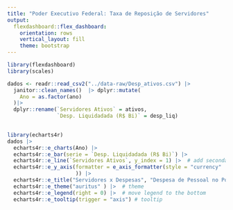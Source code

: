 ```yaml
---
title: "Poder Executivo Federal: Taxa de Reposição de Servidores"
output: 
  flexdashboard::flex_dashboard:
    orientation: rows
    vertical_layout: fill
    theme: bootstrap
---
```



```r
library(flexdashboard)
library(scales)

dados <- readr::read_csv2("../data-raw/Desp_ativos.csv") |> 
  janitor::clean_names()  |> dplyr::mutate(
    Ano = as.factor(ano)  
  )|>
  dplyr::rename(`Servidores Ativos` = ativos, 
                `Desp. Liquidadada (R$ Bi)` = desp_liq)
   


```

```r

library(echarts4r)
dados |> 
  echarts4r::e_charts(Ano) |> 
  echarts4r::e_bar(serie = `Desp. Liquidadada (R$ Bi)`) |> 
  echarts4r::e_line(`Servidores Ativos`, y_index = 1) |>  # add secondary axis
  echarts4r::e_y_axis(formatter = e_axis_formatter(style = "currency"
                      )) |> 
  echarts4r::e_title("Servidores x Despesas", "Despesa de Pessoal no Poder Executivo Federal") |>  # Add title & subtitle
  echarts4r::e_theme("auritus" ) |>  # theme
  echarts4r::e_legend(right = 0) |>  # move legend to the bottom
  echarts4r::e_tooltip(trigger = "axis") # tooltip
  
  

```


